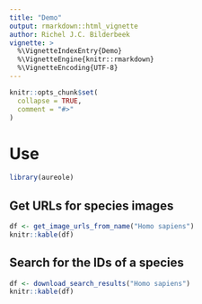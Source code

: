 ```yaml
---
title: "Demo"
output: rmarkdown::html_vignette
author: Richel J.C. Bilderbeek
vignette: >
  %\VignetteIndexEntry{Demo}
  %\VignetteEngine{knitr::rmarkdown}
  %\VignetteEncoding{UTF-8}
---
```


```r
knitr::opts_chunk$set(
  collapse = TRUE,
  comment = "#>"
)
```

# Use

```r
library(aureole)
```

## Get URLs for species images

```r
df <- get_image_urls_from_name("Homo sapiens")
knitr::kable(df)
```

## Search for the IDs of a species

```r
df <- download_search_results("Homo sapiens")
knitr::kable(df)
```


